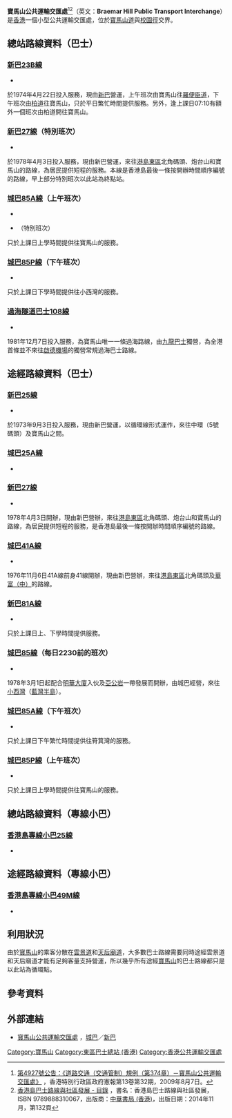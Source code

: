 {{primarysources|time=2015-10-23T03:15:45+00:00}}
{{Infobox HK Bus terminus
| image= Braemar Hill Public Transport Interchange.JPG
| name= 寶馬山公共運輸交匯處
| engname= Braemar Hill Public Transport Interchange
| district= [[東區_(香港)|東區]]
| area= 寶馬山
| street= 寶馬山道
| opendate= 1986年
| terminate= [[城巴|城巴]]：[[城巴85A線|85A]]（上午班次）、[[城巴85P線|85P]]（下午班次）<br>[[新巴|新巴]]：[[新巴23B線|23B]]、[[新巴27線|27]]（特別班次）<br>過海隧道巴士：[[過海隧道巴士108線|108]]<br>專線小巴：[[香港島專線小巴25線|25]]
| via= 城巴：[[城巴25A線|25A]]、[[城巴85線|85]]（部分時段）、[[城巴85A線|85A]]（下午班次）、[[城巴85P線|85P]]（上午班次）<br>新巴：[[新巴25線|25]]、[[新巴27線|27]]、[[新巴81A線|81A]]<br>專線小巴：[[香港島專線小巴49M線|49M]]
| feeder=
| nearbystreets= 
| nearbysights= 
| notes= 
| alternative= 寶馬山公共交通轉車處、寶馬山道巴士總站、天后廟道
| bgcolor= blue
| fontcolor= white
}}

'''寶馬山公共運輸交匯處'''<ref>[http://www.gld.gov.hk/cgi-bin/gld/egazette/gazettefiles.cgi?lang=c&extra=&year=2009&month=08&day=07&vol=13&no=32&gn=4927&header=1&part=0&df=1&nt=gn&acurrentpage=12&agree=1&newfile=1&gaz_type=mg 第4927號公告：《道路交通（交通管制）規例（第374章）－寶馬山公共運輸交匯處》] {{Wayback|url=http://www.gld.gov.hk/cgi-bin/gld/egazette/gazettefiles.cgi?lang=c&extra=&year=2009&month=08&day=07&vol=13&no=32&gn=4927&header=1&part=0&df=1&nt=gn&acurrentpage=12&agree=1&newfile=1&gaz_type=mg |date=20200316050600 }}，香港特別行政區政府憲報第13卷第32期，2009年8月7日。</ref><ref name="chunghwabook-1">[http://www.chunghwabook.com.hk/Public//files/upload/9789888310067.pdf 香港島巴士路線與社區發展 - 目錄] {{Wayback|url=http://www.chunghwabook.com.hk/Public//files/upload/9789888310067.pdf |date=20200925170545 }}，書名：香港島巴士路線與社區發展，ISBN 9789888310067，出版商：[[中華書局_(香港)|中華書局 (香港)]]，出版日期：2014年11月，第132頁</ref>（英文：'''Braemar Hill Public Transport Interchange'''）是[[香港|香港]]一個小型公共運輸交匯處，位於[[寶馬山道|寶馬山道]]與[[校園徑|校園徑]]交界。

==總站路線資料（巴士）==
===[[新巴23B線|新巴23B線]]===
*{{HK Bus Route HKIsland|23B|inline}}
於1974年4月22日投入服務，現由[[新巴|新巴]]營運，上午班次由寶馬山往[[羅便臣道|羅便臣道]]，下午班次由[[柏道|柏道]]往寶馬山，只於平日繁忙時間提供服務。另外，逢上課日07:10有額外一個班次由柏道開往寶馬山。

===[[新巴27線|新巴27線]]（特別班次）===
*{{HK Bus Route HKIsland|27|special}}
於1978年4月3日投入服務，現由新巴營運，來往[[港島|港島]][[東區_(香港)|東區]]北角碼頭、炮台山和寶馬山的路線，為居民提供短程的服務。本線是香港島最後一條按開辦時間順序編號的路線，早上部分特別班次以此站為終點站。

===[[城巴85A線|城巴85A線]]（上午班次）===
*{{HK Bus Route HKIsland|85A|morning}}
*{{HK Bus Route HKIsland|85A|special1}}（特別班次）
只於上課日上學時間提供往寶馬山的服務。

===[[城巴85P線|城巴85P線]]（下午班次）===
*{{HK Bus Route HKIsland|85P|afternoon}}
只於上課日下學時間提供往小西灣的服務。

===[[過海隧道巴士108線|過海隧道巴士108線]]===
*{{HK Bus Route Cross Harbour|108|inline}}
1981年12月7日投入服務，為寶馬山唯一一條過海路線，由[[九龍巴士|九龍巴士]]獨營，為全港首條並不來往[[啟德機場|啟德機場]]的獨營常規過海巴士路線。

==途經路線資料（巴士）==
===[[新巴25線|新巴25線]]===
*{{HK Bus Route HKIsland|25|inline}}
於1973年9月3日投入服務，現由新巴營運，以循環線形式運作，來往中環（5號碼頭）及寶馬山之間。 

===[[城巴25A線|城巴25A線]]===
*{{HK Bus Route HKIsland|25A|inline}}

===[[新巴27線|新巴27線]]===
*{{HK Bus Route HKIsland|27|inline}}
1978年4月3日開辦，現由新巴營辦，來往[[港島|港島]][[東區_(香港)|東區]]北角碼頭、炮台山和寶馬山的路線，為居民提供短程的服務，是香港島最後一條按開辦時間順序編號的路線。

===[[城巴41A線|城巴41A線]]===
*{{HK Bus Route HKIsland|41A|inline}}
1976年11月6日41A線前身41線開辦，現由新巴營辦，來往[[港島|港島]][[東區_(香港)|東區]]北角碼頭及[[華富邨|華富（中）]]的路線。

===[[新巴81A線|新巴81A線]]===
*{{HK Bus Route HKIsland|81A|inline}}
只於上課日上、下學時間提供服務。

===[[城巴85線|城巴85線]]（每日2230前的班次）===
*{{HK Bus Route HKIsland|85|inline}}
1978年3月1日起配合[[明華大廈|明華大廈]]入伙及[[亞公岩|亞公岩]]一帶發展而開辦，由城巴經營，來往[[小西灣|小西灣]]（[[藍灣半島|藍灣半島]]）。

===[[城巴85A線|城巴85A線]]（下午班次）===
*{{HK Bus Route HKIsland|85A|afternoon}}
只於上課日下午繁忙時間提供往筲箕灣的服務。

===[[城巴85P線|城巴85P線]]（上午班次）===
*{{HK Bus Route HKIsland|85P|morning}}
只於上課日上學時間提供往寶馬山的服務。

==總站路線資料（專線小巴）==
===[[香港島專線小巴25線|香港島專線小巴25線]]===
*{{HK MiniBus Route HK Show:25|format=inline}}

==途經路線資料（專線小巴）==
===[[香港島專線小巴49M線|香港島專線小巴49M線]]===
*{{HK MiniBus Route HK Show:49M|format=inline}}

==利用狀況==
由於[[寶馬山|寶馬山]]的乘客分散在[[雲景道|雲景道]]和[[天后廟道|天后廟道]]，大多數巴士路線需要同時途經雲景道和天后廟道才能有足夠客量支持營運，所以幾乎所有途經[[寶馬山|寶馬山]]的巴士路線都只是以此站為循環點。 

==參考資料==
{{reflist}}

==外部連結==
{{commonscat|Braemar Hill Public Transport Interchange}}
*[http://www.nwstbus.com.hk/routes/busstop.aspx?intLangID=2&stopid=001250 寶馬山公共運輸交匯處] {{Wayback|url=http://www.nwstbus.com.hk/routes/busstop.aspx?intLangID=2&stopid=001250 |date=20160304125220 }}，[[城巴|城巴]]／[[新巴|新巴]]

{{香港東區巴士總站列表}}

[[Category:寶馬山|Category:寶馬山]]
[[Category:東區巴士總站_(香港)|Category:東區巴士總站 (香港)]]
[[Category:香港公共運輸交匯處|Category:香港公共運輸交匯處]]